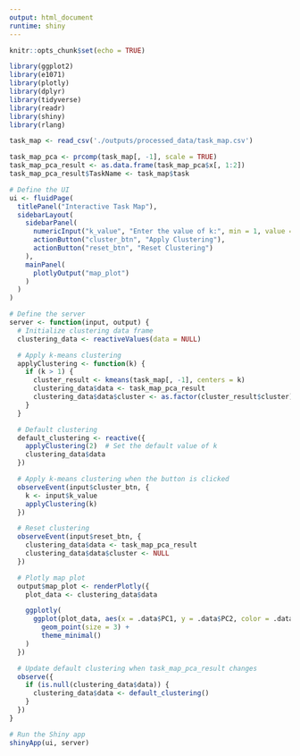 ```yaml
---
output: html_document
runtime: shiny
---
```


```r
knitr::opts_chunk$set(echo = TRUE)

library(ggplot2)
library(e1071)
library(plotly)
library(dplyr)
library(tidyverse)
library(readr)
library(shiny)
library(rlang)
```

```r
task_map <- read_csv('./outputs/processed_data/task_map.csv')
```
```r
task_map_pca <- prcomp(task_map[, -1], scale = TRUE)
task_map_pca_result <- as.data.frame(task_map_pca$x[, 1:2])
task_map_pca_result$TaskName <- task_map$task

# Define the UI
ui <- fluidPage(
  titlePanel("Interactive Task Map"),
  sidebarLayout(
    sidebarPanel(
      numericInput("k_value", "Enter the value of k:", min = 1, value = 2),
      actionButton("cluster_btn", "Apply Clustering"),
      actionButton("reset_btn", "Reset Clustering")
    ),
    mainPanel(
      plotlyOutput("map_plot")
    )
  )
)

# Define the server
server <- function(input, output) {
  # Initialize clustering data frame
  clustering_data <- reactiveValues(data = NULL)

  # Apply k-means clustering
  applyClustering <- function(k) {
    if (k > 1) {
      cluster_result <- kmeans(task_map[, -1], centers = k)
      clustering_data$data <- task_map_pca_result
      clustering_data$data$cluster <- as.factor(cluster_result$cluster)
    }
  }

  # Default clustering
  default_clustering <- reactive({
    applyClustering(2)  # Set the default value of k
    clustering_data$data
  })

  # Apply k-means clustering when the button is clicked
  observeEvent(input$cluster_btn, {
    k <- input$k_value
    applyClustering(k)
  })

  # Reset clustering
  observeEvent(input$reset_btn, {
    clustering_data$data <- task_map_pca_result
    clustering_data$data$cluster <- NULL
  })

  # Plotly map plot
  output$map_plot <- renderPlotly({
    plot_data <- clustering_data$data

    ggplotly(
      ggplot(plot_data, aes(x = .data$PC1, y = .data$PC2, color = .data$cluster, text = .data$TaskName)) +
        geom_point(size = 3) +
        theme_minimal()
    )
  })

  # Update default clustering when task_map_pca_result changes
  observe({
    if (is.null(clustering_data$data)) {
      clustering_data$data <- default_clustering()
    }
  })
}

# Run the Shiny app
shinyApp(ui, server)
```